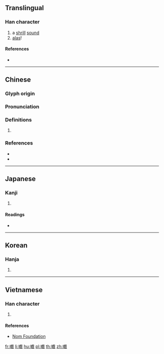 {{character info/new}}
==Translingual==

===Han character===
{{Han char|rn=30|rad=口|as=17|sn=20|four=|canj=RYTI|ids=⿰口戲}}

# a [[shrill]] [[sound]]
# [[alas]]!

====References====
* {{Han ref|kx=0213.480|dkj=04579|dj=0436.250|hdz=10703.260|uh=56B1|ud=22193}}

----

==Chinese==
{{zh-forms}}

===Glyph origin===
{{Han etym}}

===Pronunciation===
{{zh-pron
|m=xī
|c=hei1
|mc=y
|oc=y
|cat=
}}

===Definitions===
{{zh-hanzi}}

# {{rfdef|zh}}

===References===
* {{R:twedu|C01537}}
* {{R:yue:jyut.net}}

----

==Japanese==

===Kanji===
{{ja-kanji|grade=uc|rs=口17}}

# {{defn|lang=ja|sort=口17}}

====Readings====
* {{ja-readings|on=[[き]] (ki)|kun=[[こえ]] (koe), [[ああ]] (aa)}}

----

==Korean==

===Hanja===
{{ko-hanja|hangeul=희|rv=hui|mr=hŭi}}

# {{defn|lang=ko|sort=口17}}

----

==Vietnamese==

===Han character===
{{vi-hantu|[[hi]]|rs=口17}}

# {{defn|lang=vi|sort=口17}}

====References====
* [http://nomfoundation.org/common/nom_details.php?codepoint=56b1 Nom Foundation]

[[fr:嚱]]
[[li:嚱]]
[[hu:嚱]]
[[pl:嚱]]
[[th:嚱]]
[[zh:嚱]]